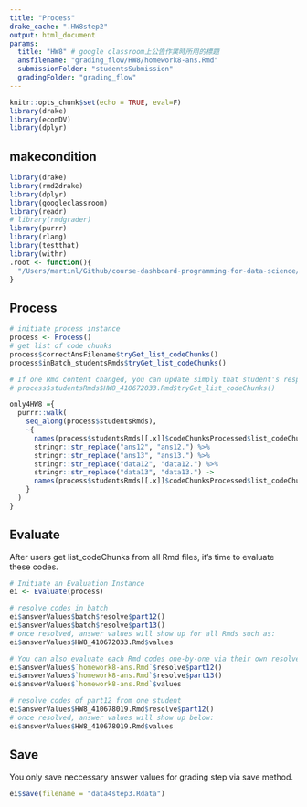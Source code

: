 ```yaml
---
title: "Process"
drake_cache: ".HW8step2"
output: html_document
params:
  title: "HW8" # google classroom上公告作業時所用的標題
  ansfilename: "grading_flow/HW8/homework8-ans.Rmd"
  submissionFolder: "studentsSubmission"
  gradingFolder: "grading_flow"
---
```


```r
knitr::opts_chunk$set(echo = TRUE, eval=F)
library(drake)
library(econDV)
library(dplyr)

```

## makecondition

```r
library(drake)
library(rmd2drake)
library(dplyr)
library(googleclassroom)
library(readr)
# library(rmdgrader)
library(purrr)
library(rlang)
library(testthat)
library(withr)
.root <- function(){
  "/Users/martinl/Github/course-dashboard-programming-for-data-science/"
}
```

## Process

```r
# initiate process instance
process <- Process()
# get list of code chunks
process$correctAnsFilename$tryGet_list_codeChunks()
process$inBatch_studentsRmds$tryGet_list_codeChunks()

# If one Rmd content changed, you can update simply that student's respective elements in process instance like:
# process$studentsRmds$HW8_410672033.Rmd$tryGet_list_codeChunks()
```


```r
only4HW8 ={
  purrr::walk(
    seq_along(process$studentsRmds),
    ~{
      names(process$studentsRmds[[.x]]$codeChunksProcessed$list_codeChunks) %>%
      stringr::str_replace("ans12", "ans12.") %>%
      stringr::str_replace("ans13", "ans13.") %>%
      stringr::str_replace("data12", "data12.") %>%
      stringr::str_replace("data13", "data13.") ->
      names(process$studentsRmds[[.x]]$codeChunksProcessed$list_codeChunks)
    }
  )
}
```

## Evaluate

After users get list_codeChunks from all Rmd files, it's time to evaluate these codes. 

```r
# Initiate an Evaluation Instance
ei <- Evaluate(process)

# resolve codes in batch
ei$answerValues$batch$resolve$part12()
ei$answerValues$batch$resolve$part13()
# once resolved, answer values will show up for all Rmds such as:
ei$answerValues$HW8_410672033.Rmd$values
```


```r
# You can also evaluate each Rmd codes one-by-one via their own resolve methods. Once resolved, you can see the values after resolution
ei$answerValues$`homework8-ans.Rmd`$resolve$part12()
ei$answerValues$`homework8-ans.Rmd`$resolve$part13()
ei$answerValues$`homework8-ans.Rmd`$values

# resolve codes of part12 from one student
ei$answerValues$HW8_410678019.Rmd$resolve$part12()
# once resolved, answer values will show up below:
ei$answerValues$HW8_410678019.Rmd$values
```

## Save
You only save neccessary answer values for grading step via save method.

```r
ei$save(filename = "data4step3.Rdata")
```

